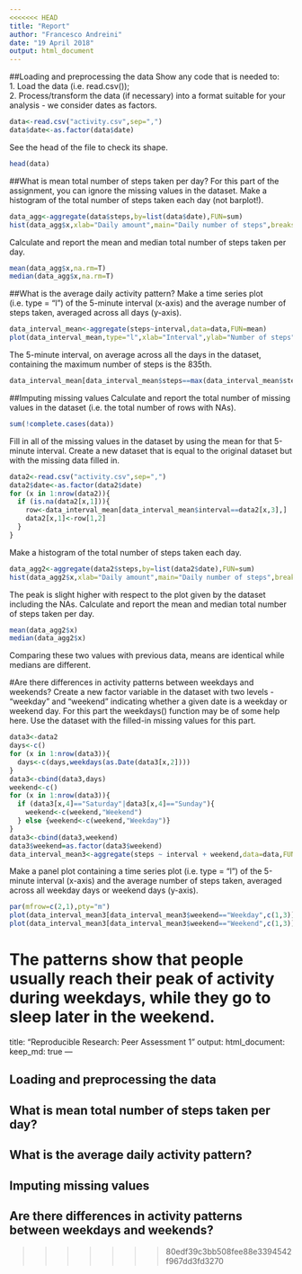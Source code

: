 ```yaml
---
<<<<<<< HEAD
title: "Report"
author: "Francesco Andreini"
date: "19 April 2018"
output: html_document
---
```


##Loading and preprocessing the data
Show any code that is needed to:  
1. Load the data (i.e. read.csv());  
2. Process/transform the data (if necessary) into a format suitable for your analysis - we consider dates as factors.

```r
data<-read.csv("activity.csv",sep=",")
data$date<-as.factor(data$date)
```

See the head of the file to check its shape.

```r
head(data)
```

##What is mean total number of steps taken per day?
For this part of the assignment, you can ignore the missing values in the dataset.
Make a histogram of the total number of steps taken each day (not barplot!).

```r
data_agg<-aggregate(data$steps,by=list(data$date),FUN=sum)
hist(data_agg$x,xlab="Daily amount",main="Daily number of steps",breaks = 20)
```

Calculate and report the mean and median total number of steps taken per day.

```r
mean(data_agg$x,na.rm=T)
median(data_agg$x,na.rm=T)
```

##What is the average daily activity pattern?
Make a time series plot (i.e. type = "l") of the 5-minute interval (x-axis) and the average number of steps taken, averaged across all days (y-axis).

```r
data_interval_mean<-aggregate(steps~interval,data=data,FUN=mean)
plot(data_interval_mean,type="l",xlab="Interval",ylab="Number of steps",main="Average number of steps by 5-minutes interval")
```

The 5-minute interval, on average across all the days in the dataset, containing the maximum number of steps is the 835th. 

```r
data_interval_mean[data_interval_mean$steps==max(data_interval_mean$steps),]
```

##Imputing missing values
Calculate and report the total number of missing values in the dataset (i.e. the total number of rows with NAs).

```r
sum(!complete.cases(data))
```

Fill in all of the missing values in the dataset by using the mean for that 5-minute interval.
Create a new dataset that is equal to the original dataset but with the missing data filled in.

```r
data2<-read.csv("activity.csv",sep=",")
data2$date<-as.factor(data2$date)
for (x in 1:nrow(data2)){
  if (is.na(data2[x,1])){
    row<-data_interval_mean[data_interval_mean$interval==data2[x,3],]
    data2[x,1]<-row[1,2]
  }
}
```

Make a histogram of the total number of steps taken each day.

```r
data_agg2<-aggregate(data2$steps,by=list(data2$date),FUN=sum)
hist(data_agg2$x,xlab="Daily amount",main="Daily number of steps",breaks=20)
```

The peak is slight higher with respect to the plot given by the dataset including the NAs.
Calculate and report the mean and median total number of steps taken per day. 

```r
mean(data_agg2$x)
median(data_agg2$x)
```

Comparing these two values with previous data, means are identical while medians are different.  

#Are there differences in activity patterns between weekdays and weekends?
Create a new factor variable in the dataset with two levels - "weekday" and "weekend" indicating whether a given date is a weekday or weekend day. For this part the weekdays() function may be of some help here. Use the dataset with the filled-in missing values for this part.

```r
data3<-data2
days<-c()
for (x in 1:nrow(data3)){
  days<-c(days,weekdays(as.Date(data3[x,2])))
}
data3<-cbind(data3,days)
weekend<-c()
for (x in 1:nrow(data3)){
  if (data3[x,4]=="Saturday"|data3[x,4]=="Sunday"){
    weekend<-c(weekend,"Weekend")
  } else {weekend<-c(weekend,"Weekday")}
}
data3<-cbind(data3,weekend)
data3$weekend=as.factor(data3$weekend)
data_interval_mean3<-aggregate(steps ~ interval + weekend,data=data,FUN=mean)
```

Make a panel plot containing a time series plot (i.e. type = "l") of the 5-minute interval (x-axis) and the average number of steps taken, averaged across all weekday days or weekend days (y-axis).

```r
par(mfrow=c(2,1),pty="m")
plot(data_interval_mean3[data_interval_mean3$weekend=="Weekday",c(1,3)],type="l",col="red",main="Weekday",xlab="Interval",ylab="Steps")
plot(data_interval_mean3[data_interval_mean3$weekend=="Weekend",c(1,3)],type="l",col="blue",main="Weekend",xlab="Interval",ylab="Steps")
```

The patterns show that people usually reach their peak of activity during weekdays, while they go to sleep later in the weekend.
=======
title: "Reproducible Research: Peer Assessment 1"
output: 
  html_document:
    keep_md: true
---


## Loading and preprocessing the data



## What is mean total number of steps taken per day?



## What is the average daily activity pattern?



## Imputing missing values



## Are there differences in activity patterns between weekdays and weekends?
>>>>>>> 80edf39c3bb508fee88e3394542f967dd3fd3270
